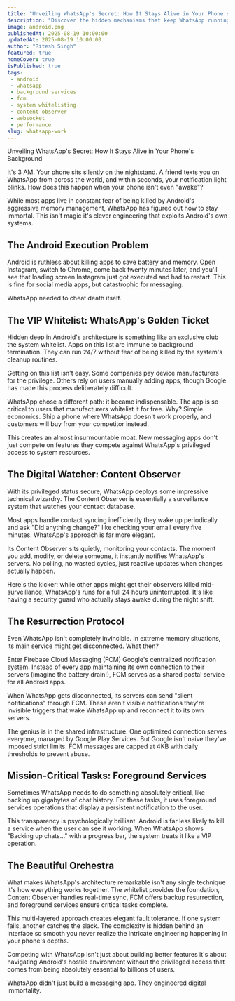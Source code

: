 ```yaml
---
title: "Unveiling WhatsApp's Secret: How It Stays Alive in Your Phone's Background"
description: "Discover the hidden mechanisms that keep WhatsApp running silently in the background powering instant messages, calls, and sync without draining your battery."
image: android.png
publishedAt: 2025-08-19 10:00:00
updatedAt: 2025-08-19 10:00:00
author: "Ritesh Singh"
featured: true
homeCover: true
isPublished: true
tags:
 - android
 - whatsapp
 - background services
 - fcm
 - system whitelisting
 - content observer
 - websocket
 - performance
slug: whatsapp-work
---
```




 Unveiling WhatsApp's Secret: How It Stays Alive in Your Phone's Background

It's 3 AM. Your phone sits silently on the nightstand. A friend texts you on WhatsApp from across the world, and within seconds, your notification light blinks. How does this happen when your phone isn't even "awake"?

While most apps live in constant fear of being killed by Android's aggressive memory management, WhatsApp has figured out how to stay immortal. This isn't magic it's clever engineering that exploits Android's own systems.

## The Android Execution Problem

Android is ruthless about killing apps to save battery and memory. Open Instagram, switch to Chrome, come back twenty minutes later, and you'll see that loading screen Instagram just got executed and had to restart. This is fine for social media apps, but catastrophic for messaging.

WhatsApp needed to cheat death itself.

## The VIP Whitelist: WhatsApp's Golden Ticket

Hidden deep in Android's architecture is something like an exclusive club the system whitelist. Apps on this list are immune to background termination. They can run 24/7 without fear of being killed by the system's cleanup routines.

Getting on this list isn't easy. Some companies pay device manufacturers for the privilege. Others rely on users manually adding apps, though Google has made this process deliberately difficult.

WhatsApp chose a different path: it became indispensable. The app is so critical to users that manufacturers whitelist it for free. Why? Simple economics. Ship a phone where WhatsApp doesn't work properly, and customers will buy from your competitor instead.

This creates an almost insurmountable moat. New messaging apps don't just compete on features they compete against WhatsApp's privileged access to system resources.

## The Digital Watcher: Content Observer

With its privileged status secure, WhatsApp deploys some impressive technical wizardry. The Content Observer is essentially a surveillance system that watches your contact database.

Most apps handle contact syncing inefficiently they wake up periodically and ask "Did anything change?" like checking your email every five minutes. WhatsApp's approach is far more elegant.

Its Content Observer sits quietly, monitoring your contacts. The moment you add, modify, or delete someone, it instantly notifies WhatsApp's servers. No polling, no wasted cycles, just reactive updates when changes actually happen.

Here's the kicker: while other apps might get their observers killed mid-surveillance, WhatsApp's runs for a full 24 hours uninterrupted. It's like having a security guard who actually stays awake during the night shift.

## The Resurrection Protocol

Even WhatsApp isn't completely invincible. In extreme memory situations, its main service might get disconnected. What then?

Enter Firebase Cloud Messaging (FCM) Google's centralized notification system. Instead of every app maintaining its own connection to their servers (imagine the battery drain!), FCM serves as a shared postal service for all Android apps.

When WhatsApp gets disconnected, its servers can send "silent notifications" through FCM. These aren't visible notifications they're invisible triggers that wake WhatsApp up and reconnect it to its own servers.

The genius is in the shared infrastructure. One optimized connection serves everyone, managed by Google Play Services. But Google isn't naive they've imposed strict limits. FCM messages are capped at 4KB with daily thresholds to prevent abuse.

## Mission-Critical Tasks: Foreground Services

Sometimes WhatsApp needs to do something absolutely critical, like backing up gigabytes of chat history. For these tasks, it uses foreground services operations that display a persistent notification to the user.

This transparency is psychologically brilliant. Android is far less likely to kill a service when the user can see it working. When WhatsApp shows "Backing up chats..." with a progress bar, the system treats it like a VIP operation.

## The Beautiful Orchestra

What makes WhatsApp's architecture remarkable isn't any single technique it's how everything works together. The whitelist provides the foundation, Content Observer handles real-time sync, FCM offers backup resurrection, and foreground services ensure critical tasks complete.

This multi-layered approach creates elegant fault tolerance. If one system fails, another catches the slack. The complexity is hidden behind an interface so smooth you never realize the intricate engineering happening in your phone's depths.

Competing with WhatsApp isn't just about building better features it's about navigating Android's hostile environment without the privileged access that comes from being absolutely essential to billions of users.

WhatsApp didn't just build a messaging app. They engineered digital immortality.